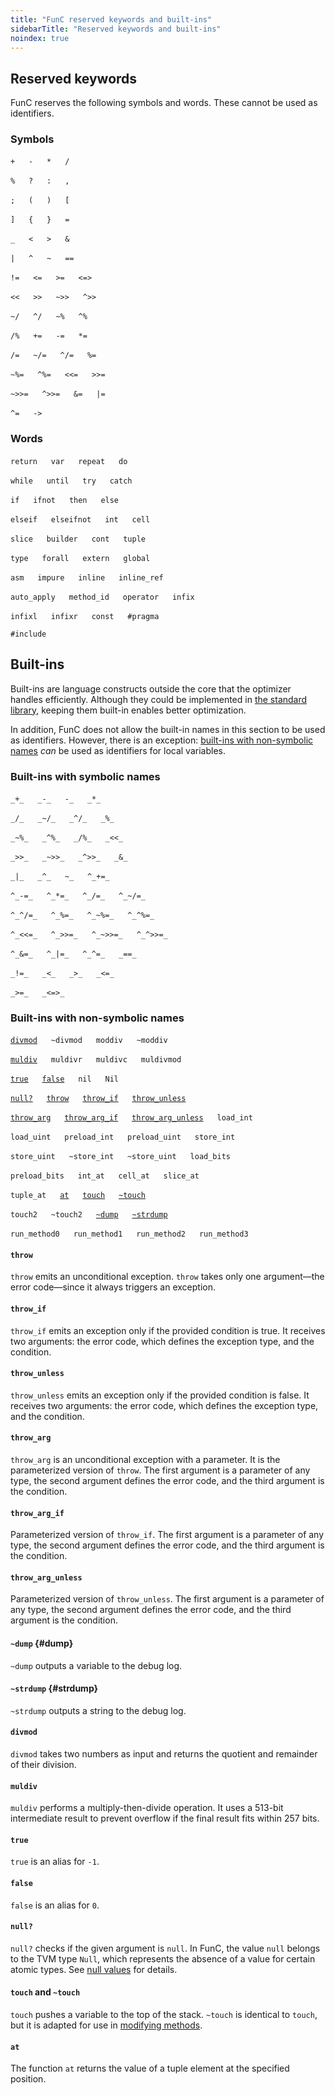 ```yaml
---
title: "FunC reserved keywords and built-ins"
sidebarTitle: "Reserved keywords and built-ins"
noindex: true
---
```



## Reserved keywords

FunC reserves the following symbols and words. These cannot be used as identifiers.

### Symbols 

`+` &emsp; `-` &emsp; `*` &emsp; `/`

`%` &emsp; `?` &emsp; `:` &emsp; `,`

`;` &emsp; `(` &emsp; `)` &emsp; `[` 

`]` &emsp; `{` &emsp; `}` &emsp; `=`

`_` &emsp; `<` &emsp; `>` &emsp; `&` 

`|` &emsp; `^` &emsp; `~` &emsp; `==`

`!=` &emsp; `<=` &emsp; `>=` &emsp; `<=>`

`<<` &emsp; `>>` &emsp; `~>>` &emsp; `^>>`

`~/` &emsp; `^/` &emsp; `~%` &emsp; `^%`

`/%` &emsp; `+=` &emsp; `-=` &emsp; `*=`

`/=` &emsp; `~/=` &emsp; `^/=` &emsp; `%=`

`~%=` &emsp; `^%=` &emsp; `<<=` &emsp; `>>=`

`~>>=` &emsp; `^>>=` &emsp; `&=` &emsp; `|=`

`^=` &emsp; `->`

### Words

`return` &emsp; `var` &emsp; `repeat` &emsp; `do`

`while` &emsp; `until` &emsp; `try` &emsp; `catch`

`if` &emsp; `ifnot` &emsp; `then` &emsp; `else`

`elseif` &emsp; `elseifnot` &emsp; `int` &emsp; `cell`

`slice` &emsp; `builder` &emsp; `cont` &emsp; `tuple`

`type` &emsp; `forall` &emsp; `extern` &emsp; `global`

`asm` &emsp; `impure` &emsp; `inline` &emsp; `inline_ref`

`auto_apply` &emsp; `method_id` &emsp; `operator` &emsp; `infix`

`infixl` &emsp; `infixr` &emsp; `const` &emsp; `#pragma`

`#include`

## Built-ins

Built-ins are language constructs outside the core that the optimizer handles efficiently.
Although they could be implemented in [the standard library](stdlib), keeping them built-in enables better optimization.

In addition, FunC does not allow the built-in names in this section to be used as identifiers.
However, there is an exception: [built-ins with non-symbolic names](#built-ins-with-non-symbolic-names) 
_can_ be used as identifiers for local variables.

### Built-ins with symbolic names

`_+_` &emsp; `_-_` &emsp; `-_` &emsp; `_*_`
 
`_/_` &emsp; `_~/_` &emsp; `_^/_` &emsp; `_%_`

`_~%_` &emsp; `_^%_` &emsp; `_/%_` &emsp; `_<<_`

`_>>_` &emsp; `_~>>_` &emsp; `_^>>_` &emsp; `_&_`

`_|_` &emsp; `_^_` &emsp; `~_` &emsp; `^_+=_`

`^_-=_` &emsp; `^_*=_` &emsp; `^_/=_` &emsp; `^_~/=_`

`^_^/=_` &emsp; `^_%=_` &emsp; `^_~%=_` &emsp; `^_^%=_`

`^_<<=_` &emsp; `^_>>=_` &emsp; `^_~>>=_` &emsp; `^_^>>=_`

`^_&=_` &emsp; `^_|=_` &emsp; `^_^=_` &emsp; `_==_`

`_!=_` &emsp; `_<_` &emsp; `_>_` &emsp; `_<=_`

`_>=_` &emsp; `_<=>_` 
  
### Built-ins with non-symbolic names

[`divmod`](#divmod) &emsp; `~divmod` &emsp; `moddiv` &emsp; `~moddiv`

[`muldiv`](#muldiv) &emsp; `muldivr` &emsp; `muldivc` &emsp; `muldivmod`

[`true`](#true) &emsp; [`false`](#false) &emsp; `nil` &emsp; `Nil` 

[`null?`](#null%3F) &emsp; [`throw`](#throw) &emsp; [`throw_if`](#throw-if) &emsp; [`throw_unless`](#throw-unless)

[`throw_arg`](#throw-arg) &emsp; [`throw_arg_if`](#throw-arg-if) &emsp; [`throw_arg_unless`](#throw-arg-unless) &emsp; `load_int`

`load_uint` &emsp; `preload_int` &emsp; `preload_uint` &emsp; `store_int`

`store_uint` &emsp; `~store_int` &emsp; `~store_uint` &emsp; `load_bits`

`preload_bits` &emsp; `int_at` &emsp; `cell_at` &emsp; `slice_at`

`tuple_at` &emsp; [`at`](#at) &emsp; [`touch`](#touch-and-touch) &emsp; [`~touch`](#touch-and-touch)

`touch2` &emsp; `~touch2` &emsp; [`~dump`](#dump) &emsp; [`~strdump`](#strdump)

`run_method0` &emsp; `run_method1` &emsp; `run_method2` &emsp; `run_method3`



#### `throw`

`throw` emits an unconditional exception. `throw` takes only one argument—the error code—since it always triggers an exception.

#### `throw_if`

`throw_if` emits an exception only if the provided condition is true. It receives two arguments: the error code, which defines the exception type, and 
the condition.

#### `throw_unless`

`throw_unless` emits an exception only if the provided condition is false. It receives two arguments: the error code, which defines the exception type, and 
the condition.

#### `throw_arg`

`throw_arg` is an unconditional exception with a parameter. It is the parameterized version of `throw`.
The first argument is a parameter of any type, the second argument defines the error code, and the third argument is the condition.

#### `throw_arg_if`

Parameterized version of `throw_if`.
The first argument is a parameter of any type, the second argument defines the error code, and the third argument is the condition.

#### `throw_arg_unless`

Parameterized version of `throw_unless`.
The first argument is a parameter of any type, the second argument defines the error code, and the third argument is the condition.

#### `~dump` {#dump}

`~dump` outputs a variable to the debug log.

#### `~strdump` {#strdump}

`~strdump` outputs a string to the debug log.

#### `divmod`

`divmod` takes two numbers as input and returns the quotient and remainder of their division.

#### `muldiv`

`muldiv` performs a multiply-then-divide operation.
It uses a 513-bit intermediate result to prevent overflow if the final result fits within 257 bits.

#### `true`

`true` is an alias for `-1`.

#### `false`

`false` is an alias for `0`.

#### `null?`

`null?` checks if the given argument is `null`. In FunC, the value `null` belongs to the TVM type `Null`, which represents the absence of a value for certain atomic types. 
See [null values](types#null-values) for details.

#### `touch` and `~touch`

`touch` pushes a variable to the top of the stack. `~touch` is identical to `touch`, but it is adapted for use in [modifying methods](functions#modifying-functions). 

#### `at` 

The function `at` returns the value of a tuple element at the specified position.
